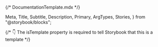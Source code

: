 {/* DocumentationTemplate.mdx */}

  Meta,
  Title,
  Subtitle,
  Description,
  Primary,
  ArgTypes,
  Stories,
} from "@storybook/blocks";

{/* 👇 The isTemplate property is required to tell Storybook that this is a template */}

<Meta isTemplate />

<Title />
<Subtitle />
<ComponentDetails />

<Description />

<Stories title="Variants" />

## Properties

The component accepts the following inputs (properties):

<ArgTypes />

## Tagged releases

<TaggedReleases />
